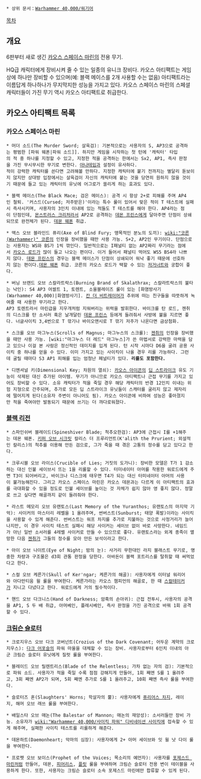 {{{+1 '''Chaos Artefacts'''}}}

 * 상위 문서：[[Warhammer 40,000/워기어]]

[[목차]]

== 개요 ==
6판부터 새로 생긴 [[카오스 스페이스 마린]]의 전용 무기.

HQ급 캐릭터에게 장비시켜 줄 수 있는 일종의 유니크 장비다. 카오스 아티팩트는 게임 상에 하나만 장비할 수 있으며(예: 블랙 메이스를 2개 사용할 수는 없음) 아티팩트라는 이름답게 하나하나가 무지막지한 성능을 가지고 있다. 카오스 스페이스 마린의 스페셜 캐릭터들이 가진 무기 역시 카오스 아티팩트로 취급한다.

== 카오스 아티팩트 목록 ==
=== 카오스 스페이스 마린 ===
 * 머더 소드(The Murder Sword; 살육검): 기본적으로는 사용자의 S, AP3으로 공격하는 평범한 [파워 웨폰|파워 소드]]. 하지만 게임을 시작하는 첫 턴에 '캐릭터' 타입의 적 중 하나를 지정할 수 있고, 지정한 적을 공격하는 한에서는 Sx2, AP1, 즉사 판정을 가진 무시무시한 무기로 변한다. [[아나테임]]과 설정이 유사하다.
 적이 강력한 캐릭터를 쓴다면 고려해볼 만하다. 지정한 캐릭터에 붙기 전까지는 별달리 돋보이지 않지만 상대방 입장에서는 살육검이 자신의 캐릭터에 붙는 것을 당연히 원하지 않을 것이기 때문에 들고 있는 캐릭터의 유닛에 어그로가 쏠리게 하는 효과도 있다.

 * 블랙 메이스(The Black Mace; 검은 메이스): 공격 시 항상 2+로 피해를 주며 AP4인 철퇴. '커스드(Cursed; 저주받은)'이라는 특수 룰이 있어서 맞은 적이 T 테스트에 실패시 즉사시키며, 사용자의 3인치 이내에 있는 적들도 T 테스트를 해야 한다. AP4라는 점이 단점인데, [[몬스트러스 크리처]]라서 AP2로 공격하는 [[데몬 프린스]]에게 달아주면 단점이 상쇄되므로 완전체가 된다. [[데몬 웨폰]] 취급.

 * 액스 오브 블라인드 퓨리(Axe of Blind Fury; 맹목적인 분노의 도끼): [[wiki:"코른(Warhammer)" 코른]]의 인장을 장비했을 때만 사용 가능. S+2, AP2인 무기이다. 단점으로는 사용자는 WS와 BS가 1씩 깎인다. 일반적으로는 I패널티 없는 AP2짜리 무기라는 점에서 [[카오스 로드]]가 많이 들고 나오는 편이다. 이거 들어서 패널티 먹어도 WS5 BS4라 나쁘지 않다. [[데몬 프린스]]의 경우는 블랙 메이스가 단점이 상쇄되어 워낙 좋기 때문에 선호하지 않는 편이다.[[데몬 웨폰]] 취급. 코른의 카오스 로드가 택할 수 있는 [[저거너트]]와 궁합이 좋다.

 * 버닝 브랜드 오브 스칼라트락스(Burning Brand of Skalathrax; 스칼라트락스의 불타는 낙인): S4 AP3 어썰트 1, 토렌트, 소울블레이즈 룰이 있는 [화염방사기(Warhammer 40,000)|화염방사기]. [[칸 더 비트레이어]]가 추위에 떠는 친구들을 따뜻하게 녹여줄 때 사용한 무기라고 한다. 
 AP3 토렌트라서 마린급을 지우개처럼 지워버리는 위력을 발휘한다. 바이크를 탄 로드, 젠취의 디스크를 탄 소서러 혹은 날개달린 [[데몬 프린스]] 등에게 들려줘서 사방에 불을 지르면 좋다. 너글사이킥 3,4번으로 T 깎기나 바이오맨시로 T 깎기 저주가 나온다면 금상첨화.

 * 스크롤 오브 마그누스(Scrolls of Magnus; 마그누스의 스크롤): [[젠취]]의 인장을 장비했을 때만 사용 가능. [wiki:"마그누스 더 레드" 마그누스]가 쓴 마법서로 강력한 마력을 담고 있으나 이걸 본 사람은 정신적인 데미지를 입게 된다. 턴 시작 시마다 D6을 굴려 공용 사이킥 중 하나를 얻을 수 있다. 이미 가지고 있는 사이킥이 나올 경우 리롤 가능하다. 그런데 굴릴 때마다 S3 AP1 피해를 입는 엄청난 페널티가 있다. '''리롤도 포함한다.'''

 * 디멘셔널 키(Dimensional Key; 차원의 열쇠): [[카오스 아이콘]]의 [[딥 스트라이크]] 유도 기능이 삭제된 대신 추가된 아이템. 무기가 아니므로 카오스 아티팩트나 근접 무기를 가지고 있어도 장비할 수 있다. 소유 캐릭터가 적을 죽일 경우 해당 캐릭터의 반경 12인치 이내는 위험 지형으로 간주되며, 추가로 모든 딥 스트라이크 유닛들이 스캐터를 굴리지 않고 제자리에 떨어지게 된다(소유자 주변이 아니어도 됨). 카오스 아이콘에 비하여 성능은 좋아졌지만 적을 죽여야만 발동되기 때문에 쓰기는 더 까다로워졌다.

=== [[블랙 리전]] ===
 * 스파인쉬버 블레이드(Spineshiver Blade; 척추오한검): AP3에 근접시 I를 +1해주는 데몬 웨폰. [[키퍼 오브 시크릿]] 칼리스 더 프루리언트(K'alith the Prurient; 외설적인 칼리스)의 척추를 이용해 만든 검으로, 그가 죽을 때 겪은 고통의 정수를 담고 있다고 한다.

 * 크루시블 오브 라이스(Crucible of Lies; 거짓의 도가니): 장비한 모델은 T가 1 감소하는 대신 인불 세이브시 뜨는 1을 리롤할 수 있다. 터미네이터 아머를 착용한 워로드에게 주면 T3이 되어버리고, 바이크나 디스크에 태우면 T4가 되는 대신 터미네이터 아머의 사용이 불가능해진다. 그리고 카오스 스페이스 마린은 카오스 데몬과는 다르게 이 아티팩트의 효과를 극대화할 수 있을 정도로 인불 세이브를 높이는 것 자체가 쉽지 않아 영 좋지 않다. 정말로 쓰고 싶다면 해골까지 같이 들려줘야 한다.

 * 라스트 메모리 오브 유랜토스(Last Memory of the Yuranthos; 유랜토스의 마지막 기억): 사이커의 마스터리 레벨을 1 올려주며, 썬버스트(Sunburst; 태양 폭발)이라는 사이킥을 사용할 수 있게 해준다. 썬버스트는 워프 차지를 추가로 지불하는 것으로 사정거리가 늘어나지만, 이 경우 사이킥 테스트 실패시 해당 사이커는 세이브 없이 바로 사망한다. 네임드가 아닌 일반 소서러를 4레벨 사이커로 만들 수 있으므로 좋다. 유랜토스라는 외계 종족이 멸망한 다음 [[젠취]]가 그들의 정수를 모아 만든 보석이라고 한다. 

 * 아이 오브 나이트(Eye of Night; 밤의 눈): 사거리 무한대인 라지 블래스트 무기로, 명중한 차량과 구조물은 d3회 관통 판정을 당한다. 아바돈이 블랙 포트리스를 탈취할 때 써먹었다고 한다.

 * 스컬 오브 케른가(Skull of Ker'ngar; 케른가의 해골): 사용자에게 이터널 워리어와 아다만티움 윌 룰을 부여한다. 케른가라는 카오스 챔피언의 해골로, 한 때 [[스컬테이커]]가 지니고 다녔다고 한다. 워로드에게 거의 필수적이다.

 * 핸드 오브 다크니스(Hand of Darkness; 암흑의 손아귀): 근접 전투시, 사용자의 공격을 AP1, S 두 배 취급, 아머베인, 플레시베인, 즉사 판정을 가진 공격으로 바꿔 1회 공격할 수 있다.

=== [[크림슨 슬로터]] ===
 * 크로지우스 오브 다크 코버넌트(Crozius of the Dark Covenant; 어두운 계약의 크로지우스): [[다크 어포슬]]의 파워 마울을 대체할 수 있는 장비. 사용자로부터 6인치 이내의 아군 크림슨 슬로터 유닛에게 질럿 룰을 부여한다.

 * 블레이드 오브 릴렌트리스(Blade of the Relentless; 가차 없는 자의 검): 기본적으로 파워 소드. 사용자가 적을 죽일 수록 점점 강해지게 만들어, 1회 째엔 S를 1 올려주고, 3회 째엔 AP2가 되며, 5회 째엔 추가로 S를 1 올려주고, 10회 째엔 즉사 룰을 부여한다.

 * 슬로터즈 혼(Slaughters' Horns; 학살자의 뿔): 사용자에게 [[퓨리어스 차지]], 레이지, 해머 오브 래쓰 룰을 부여한다.

 * 배일스타 오브 매논(The Balestar of Mannon; 매논의 재앙성): 소서러들만 장비 가능. 소유자가 [[wiki:"Warhammer 40,000/사이킥 파워" 디비네이션 사이킥]]에 접속할 수 있게 해주며, 실패한 사이킥 테스트를 리롤하게 해준다.

 * 데몬하트(Daemonheart; 악마의 심장): 사용자에게 2+ 아머 세이브와 잇 윌 낫 다이 룰을 부여한다.

 * 프로펫 오브 보이스(Prophet of the Voices; 목소리의 예언자): 사용자를 [[포제스드 마린]]처럼 만들어, 데몬, [[피어리스]], [[플릿]] 룰을 부여하며 크림슨 슬로터 전용 변이 테이블을 사용하게 한다. 또한, 사용자는 크림슨 슬로터 소속 포제스드 마린에만 합류할 수 있게 된다.
